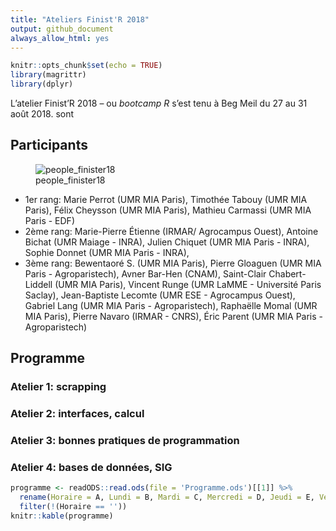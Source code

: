 ```yaml
---
title: "Ateliers Finist'R 2018"
output: github_document
always_allow_html: yes
---
```


```r
knitr::opts_chunk$set(echo = TRUE)
library(magrittr)
library(dplyr)
```

L'atelier Finist'R 2018 -- ou _bootcamp R_ s'est tenu à Beg Meil du 27 au 31 août 2018. sont

## Participants

![people_finister18](pictures/finisteR18_1.jpg)

  - 1er rang: Marie Perrot (UMR MIA Paris), Timothée Tabouy (UMR MIA Paris), Félix Cheysson (UMR MIA Paris), Mathieu Carmassi (UMR MIA Paris - EDF)
  - 2ème rang: Marie-Pierre Étienne (IRMAR/ Agrocampus Ouest), Antoine Bichat (UMR Maiage - INRA), Julien Chiquet (UMR MIA Paris - INRA), Sophie Donnet (UMR MIA Paris - INRA), 
  - 3ème rang: Bewentaoré S.  (UMR MIA Paris), Pierre Gloaguen (UMR MIA Paris - Agroparistech), Avner Bar-Hen (CNAM), Saint-Clair Chabert-Liddell (UMR MIA Paris), Vincent Runge (UMR LaMME - Université  Paris Saclay), Jean-Baptiste Lecomte (UMR ESE - Agrocampus Ouest), Gabriel Lang (UMR MIA Paris - Agroparistech),  Raphaëlle Momal (UMR MIA Paris), Pierre Navaro (IRMAR - CNRS), Éric Parent (UMR MIA Paris - Agroparistech)

<!-- ![people_finister18](pictures/finister18_2.jpg) -->

## Programme

### Atelier 1: scrapping

### Atelier 2: interfaces, calcul

### Atelier 3: bonnes pratiques de programmation

### Atelier 4: bases de données, SIG


```r
programme <- readODS::read.ods(file = 'Programme.ods')[[1]] %>% 
  rename(Horaire = A, Lundi = B, Mardi = C, Mercredi = D, Jeudi = E, Vendredi = F) %>% 
  filter(!(Horaire == ''))
knitr::kable(programme)
```

